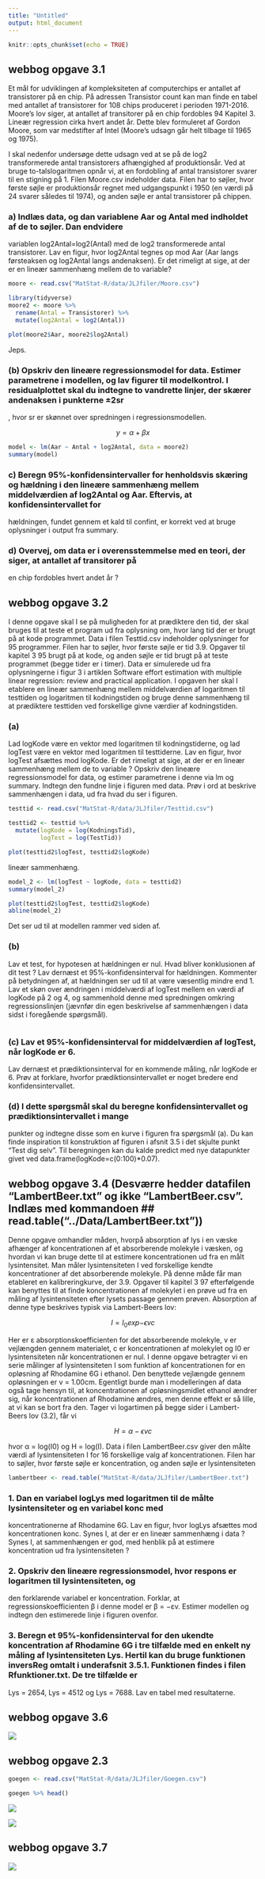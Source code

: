 ```yaml
---
title: "Untitled"
output: html_document
---
```


```r
knitr::opts_chunk$set(echo = TRUE)
```

## webbog opgave 3.1

Et mål for udviklingen af kompleksiteten af computerchips er antallet af transistorer på en chip.
På adressen Transistor count kan man finde en tabel med antallet af transistorer for 108 chips
produceret i perioden 1971-2016. Moore’s lov siger, at antallet af transitorer på en chip fordobles
94 Kapitel 3. Lineær regression
cirka hvert andet år. Dette blev formuleret af Gordon Moore, som var medstifter af Intel (Moore’s
udsagn går helt tilbage til 1965 og 1975).

I skal nedenfor undersøge dette udsagn ved at se på de log2
transformerede antal transistorers
afhængighed af produktionsår. Ved at bruge to-talslogaritmen opnår vi, at en fordobling af antal
transistorer svarer til en stigning på 1.
Filen Moore.csv indeholder data. Filen har to søjler, hvor første søjle er produktionsår regnet
med udgangspunkt i 1950 (en værdi på 24 svarer således til 1974), og anden søjle er antal transistorer på chippen.

### a) Indlæs data, og dan variablene Aar og Antal med indholdet af de to søjler. Dan endvidere
variablen log2Antal=log2(Antal) med de log2
transformerede antal transistorer. Lav en
figur, hvor log2Antal tegnes op mod Aar (Aar langs førsteaksen og log2Antal langs andenaksen). Er det rimeligt at sige, at der er en lineær sammenhæng mellem de to variable?

```r
moore <- read.csv("MatStat-R/data/JLJfiler/Moore.csv")
```

```r
library(tidyverse)
moore2 <- moore %>% 
  rename(Antal = Transistorer) %>% 
  mutate(log2Antal = log2(Antal))

plot(moore2$Aar, moore2$log2Antal)
```
Jeps.

### (b) Opskriv den lineære regressionsmodel for data. Estimer parametrene i modellen, og lav figurer til modelkontrol. I residualplottet skal du indtegne to vandrette linjer, der skærer andenaksen i punkterne ±2sr
, hvor sr er skønnet over spredningen i regressionsmodellen.

$$
y=\alpha + \beta x
$$


```r
model <- lm(Aar ~ Antal + log2Antal, data = moore2)
summary(model)
```


### c) Beregn 95%-konfidensintervaller for henholdsvis skæring og hældning i den lineære sammenhæng mellem middelværdien af log2Antal og Aar. Eftervis, at konfidensintervallet for
hældningen, fundet gennem et kald til confint, er korrekt ved at bruge oplysninger i output
fra summary.




### d) Overvej, om data er i overensstemmelse med en teori, der siger, at antallet af transitorer på
en chip fordobles hvert andet år ?


## webbog opgave 3.2

I denne opgave skal I se på muligheden for at prædiktere den tid, der skal bruges til at teste et
program ud fra oplysning om, hvor lang tid der er brugt på at kode programmet. Data i filen
Testtid.csv indeholder oplysninger for 95 programmer. Filen har to søjler, hvor første søjle er tid
3.9. Opgaver til kapitel 3 95
brugt på at kode, og anden søjle er tid brugt på at teste programmet (begge tider er i timer). Data
er simulerede ud fra oplysningerne i figur 3 i artiklen Software effort estimation with multiple
linear regression: review and practical application.
I opgaven her skal I etablere en lineær sammenhæng mellem middelværdien af logaritmen til
testtiden og logaritmen til kodningstiden og bruge denne sammenhæng til at prædiktere testtiden
ved forskellige givne værdier af kodningstiden.

### (a) 
Lad logKode være en vektor med logaritmen til kodningstiderne, og lad logTest være en vektor med logaritmen til testtiderne. Lav en figur, hvor logTest afsættes mod logKode. Er det
rimeligt at sige, at der er en lineær sammenhæng mellem de to variable ?
Opskriv den lineære regressionsmodel for data, og estimer parametrene i denne via lm og
summary. Indtegn den fundne linje i figuren med data.
Prøv i ord at beskrive sammenhængen i data, ud fra hvad du ser i figuren.

```r
testtid <- read.csv("MatStat-R/data/JLJfiler/Testtid.csv")
```

```r
testtid2 <- testtid %>% 
  mutate(logKode = log(KodningsTid),
         logTest = log(TestTid))
```

```r
plot(testtid2$logTest, testtid2$logKode)
```

lineær sammenhæng.

```r
model_2 <- lm(logTest ~ logKode, data = testtid2)
summary(model_2)
```

```r
plot(testtid2$logTest, testtid2$logKode)
abline(model_2)
```

Det ser ud til at modellen rammer ved siden af. 

### (b) 
Lav et test, for hypotesen at hældningen er nul. Hvad bliver konklusionen af dit test ? Lav
dernæst et 95%-konfidensinterval for hældningen. Kommenter på betydningen af, at hældningen ser ud til at være væsentlig mindre end 1.
Lav et skøn over ændringen i middelværdi af logTest mellem en værdi af logKode på 2 og
4, og sammenhold denne med spredningen omkring regressionslinjen (jævnfør din egen
beskrivelse af sammenhængen i data sidst i foregående spørgsmål).

```r

```



### (c) Lav et 95%-konfidensinterval for middelværdien af logTest, når logKode er 6.
Lav dernæst et prædiktionsinterval for en kommende måling, når logKode er 6.
Prøv at forklare, hvorfor prædiktionsintervallet er noget bredere end konfidensintervallet.

### (d) I dette spørgsmål skal du beregne konfidensintervallet og prædiktionsintervallet i mange
punkter og indtegne disse som en kurve i figuren fra spørgsmål (a). Du kan finde inspiration
til konstruktion af figuren i afsnit 3.5 i det skjulte punkt "Test dig selv". Til beregningen kan
du kalde predict med nye datapunkter givet ved data.frame(logKode=c(0:100)*0.07).

## webbog opgave 3.4 (Desværre hedder datafilen "LambertBeer.txt" og ikke "LambertBeer.csv". Indlæs med kommandoen ## read.table("../Data/LambertBeer.txt"))

Denne opgave omhandler måden, hvorpå absorption af lys i en væske afhænger af koncentrationen af et absorberende molekyle i væsken, og hvordan vi kan bruge dette til at estimere koncentrationen ud fra en målt lysintensitet. Man måler lysintensiteten I ved forskellige kendte koncentrationer af det absorberende molekyle. På denne måde får man etableret en kalibreringkurve, der
3.9. Opgaver til kapitel 3 97
efterfølgende kan benyttes til at finde koncentrationen af molekylet i en prøve ud fra en måling
af lysintensiteten efter lysets passage gennem prøven.
Absorption af denne type beskrives typisk via Lambert-Beers lov:

$$
I=I_0 exp{-\epsilon vc}
$$

Her er ε absorptionskoefficienten for det absorberende molekyle, v er vejlængden gennem materialet, c er koncentrationen af molekylet og I0 er lysintensiteten når koncentrationen er nul.
I denne opgave betragter vi en serie målinger af lysintensiteten I som funktion af koncentrationen for en opløsning af Rhodamine 6G i ethanol. Den benyttede vejlængde gennem opløsningen er v = 1.00cm. Egentligt burde man i modelleringen af data også tage hensyn til, at
koncentrationen af opløsningsmidlet ethanol ændrer sig, når koncentrationen af Rhodamine ændres, men denne effekt er så lille, at vi kan se bort fra den. Tager vi logartimen på begge sider i
Lambert-Beers lov (3.2), får vi

$$
H=\alpha - \epsilon vc
$$

hvor α = log(I0) og H = log(I).
Data i filen LambertBeer.csv giver den målte værdi af lysintensiteten I for 16 forskellige valg af
koncentrationen. Filen har to søjler, hvor første søjle er koncentration, og anden søjle er lysintensiteten

```r
lambertbeer <- read.table("MatStat-R/data/JLJfiler/LambertBeer.txt")
```


### 1. Dan en variabel logLys med logaritmen til de målte lysintensiteter og en variabel konc med
koncentrationerne af Rhodamine 6G. Lav en figur, hvor logLys afsættes mod koncentrationen konc. Synes I, at der er en lineær sammenhæng i data ? Synes I, at sammenhængen er
god, med henblik på at estimere koncentration ud fra lysintensiteten ?

### 2. Opskriv den lineære regressionsmodel, hvor respons er logaritmen til lysintensiteten, og
den forklarende variabel er koncentration. Forklar, at regressionskoefficienten β i denne
model er β = −εv. Estimer modellen og indtegn den estimerede linje i figuren ovenfor.

### 3. Beregn et 95%-konfidensinterval for den ukendte koncentration af Rhodamine 6G i tre tilfælde med en enkelt ny måling af lysintensiteten Lys. Hertil kan du bruge funktionen inversReg omtalt i underafsnit 3.5.1. Funktionen findes i filen Rfunktioner.txt. De tre tilfælde er
Lys = 2654, Lys = 4512 og Lys = 7688. Lav en tabel med resultaterne.

## webbog opgave 3.6

![](J3.6.png)

## webbog opgave 2.3

```r
goegen <- read.csv("MatStat-R/data/JLJfiler/Goegen.csv")

goegen %>% head()
```


![](J2.31.png)

![](J2.32.png)


## webbog opgave 3.7


![](J3.7.png)



